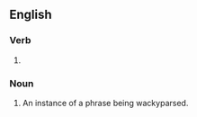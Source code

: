 ==English==

===Verb===
{{head|en|verb form}}

# {{lb|en|Internet slang}} {{present participle of|en|wackyparse|nocat=1}}

===Noun===
{{en-noun}}

# An instance of a phrase being wackyparsed.